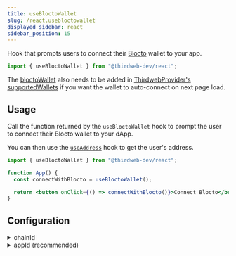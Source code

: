 ```yaml
---
title: useBloctoWallet
slug: /react.usebloctowallet
displayed_sidebar: react
sidebar_position: 15
---
```


Hook that prompts users to connect their [Blocto](/wallet/blocto) wallet to your app.

```jsx
import { useBloctoWallet } from "@thirdweb-dev/react";
```

The [bloctoWallet](/react/react.blocto) also needs to be added in [ThirdwebProvider's supportedWallets](/react/react.thirdwebprovider#supportedwallets-optional) if you want the wallet to auto-connect on next page load.

## Usage

Call the function returned by the `useBloctoWallet` hook to prompt the user to connect their Blocto wallet to your dApp.

You can then use the [`useAddress`](/react/react.useaddress) hook to get the user's address.

```jsx
import { useBloctoWallet } from "@thirdweb-dev/react";

function App() {
  const connectWithBlocto = useBloctoWallet();

  return <button onClick={() => connectWithBlocto()}>Connect Blocto</button>;
}
```

## Configuration

<details>
  <summary>chainId</summary>
  <div>

To connect to a specific chain when connecting the wallet,
pass the `chainId` in a configuration object as shown below.

This will prompt the user to switch to the given network after they connect.

```jsx
connectWithBlocto({
  // highlight-start
  chainId: Polygon.chainId,
  // highlight-end
});
```

If the chain is not configured in the user&rsquo;s wallet,
you must add this chain in `ThirdwebProvider`&rsquo;s [supportedChains](/react/react.thirdwebprovider#supportedChains) prop:

```jsx
import { Polygon } from "@thirdweb-dev/chains";
import { ThirdwebProvider } from "@thirdweb-dev/react";

export function YourApp() {
  return (
    <ThirdwebProvider supportedChains={[Polygon]} clientId="your-client-id">
      <App />
    </ThirdwebProvider>
  );
}
```

</div>
</details>

<details>
  <summary>appId (recommended) </summary>
  <div>

To get advanced features and support from Blocto, you can create an appId from [blocto dashboard](https://docs.blocto.app/blocto-sdk/register-app-id)

```javascript
connectWithBlocto({
  // highlight-start
  appId: "YOUR_BLOCTO_APP_ID",
  // highlight-end
});
```

</div>
</details>
